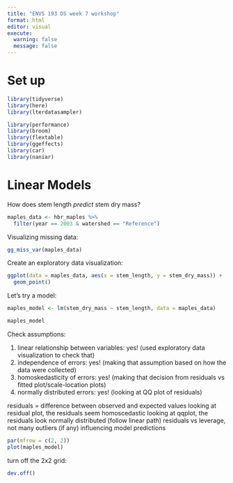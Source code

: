 ```yaml
---
title: "ENVS 193 DS week 7 workshop"
format: html
editor: visual
execute: 
  warning: false
  message: false
---
```


# Set up

```r
library(tidyverse)
library(here)
library(lterdatasampler)

library(performance)
library(broom)
library(flextable)
library(ggeffects)
library(car)
library(naniar)
```


# Linear Models

How does stem length _predict_ stem dry mass?

```r
maples_data <- hbr_maples %>% 
  filter(year == 2003 & watershed == "Reference")
```

Visualizing missing data:

```r
gg_miss_var(maples_data)
```

Create an exploratory data visualization:

```r
ggplot(data = maples_data, aes(x = stem_length, y = stem_dry_mass)) +
  geom_point()
```

Let's try a model:

```r
maples_model <- lm(stem_dry_mass ~ stem_length, data = maples_data)

maples_model
```

Check assumptions:

1. linear relationship between variables: yes! (used exploratory data visualization to check that)
2. independence of errors: yes! (making that assumption based on how the data were collected)
3. homoskedasticity of errors: yes! (making that decision from residuals vs fitted plot/scale-location plots)
4. normally distributed errors: yes! (looking at QQ plot of residuals)

 residuals = difference between observed and expected values
 looking at residual plot, the residuals seem homoscedastic 
 looking at qqplot, the residuals look normally distributed (follow linear path)
 residuals vs leverage, not many outliers (if any) influencing model predictions

```r
par(mfrow = c(2, 2))
plot(maples_model)
```

turn off the 2x2 grid:

```r
dev.off()
```


